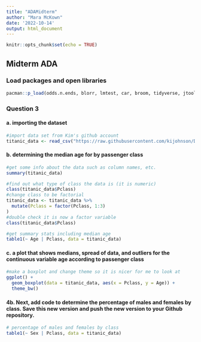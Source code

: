 ```yaml
---
title: "ADAMidterm"
author: "Mara McKown"
date: '2022-10-14'
output: html_document
---
```


```r
knitr::opts_chunk$set(echo = TRUE)
```

## Midterm ADA
### Load packages and open libraries 
```r
pacman::p_load(odds.n.ends, blorr, lmtest, car, broom, tidyverse, jtools) 
```

### Question 3
#### a. importing the dataset
```r
#import data set from Kim's github account
titanic_data <- read_csv("https://raw.githubusercontent.com/kijohnson/Data/main/titanic.csv")
```

#### b. determining the median age for by passenger class
```r
#get some info about the data such as column names, etc.
summary(titanic_data)

#find out what type of class the data is (it is numeric)
class(titanic_data$Pclass) 
#change class to be factorial
titanic_data <- titanic_data %>% 
  mutate(Pclass = factor(Pclass, 1:3)
)
#double check it is now a factor variable
class(titanic_data$Pclass) 

#get summary stats including median age
table1(~ Age | Pclass, data = titanic_data)
```

#### c. a plot that shows medians, spread of data, and outliers for the continuous variable age according to passenger class
```r
#make a boxplot and change theme so it is nicer for me to look at
ggplot() +
  geom_boxplot(data = titanic_data, aes(x = Pclass, y = Age)) +
  theme_bw()
```

#### 4b. Next, add code to determine the percentage of males and females by class. Save this new version and push the new version to your Github repository.
```r
# percentage of males and females by class
table1(~ Sex | Pclass, data = titanic_data)
```